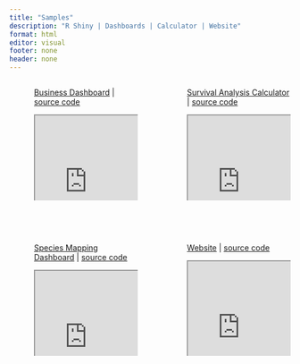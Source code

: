```yaml
---
title: "Samples"
description: "R Shiny | Dashboards | Calculator | Website"
format: html
editor: visual
footer: none
header: none
---
```


::: column-screen
::: columns
::: {.column width="5%" height="100%"}
:::
::: {.column width="40%" height="100%"}
[Business Dashboard](/business_dashboard.qmd) | [source code]()

<iframe height="100%" width="100%" frameborder="2" src="https://jean-kwizera-vic.shinyapps.io/Dashboard/">

</iframe>
:::
::: {.column width="10%" height="100%"}
:::
::: {.column width="40%" height="100%"}
[Survival Analysis Calculator](/survival_dashboard.qmd) | [source code]()

<iframe height="100%" width="100%" frameborder="1" src="https://zp1mwp-jean0victor-kwizera.shinyapps.io/SurvivalAnalysisCalculator/">

</iframe>
:::
:::

<br> </br>


::: columns
::: {.column width="5%" height="100%"}
:::
::: {.column width="40%" height="100%"}
[Species Mapping Dashboard](/mapping_dashboard.qmd) | [source code]()

<iframe height="100%" width="100%" frameborder="1" src="https://zp1mwp-jean0victor-kwizera.shinyapps.io/Appsilon_code_challenge/">

</iframe>
:::
::: {.column width="10%" height="100%"}
:::
::: {.column width="40%" height="100%"}
[Website](/index.qmd) | [source code](<https://github.com/Kwiz-Computing-Technologies-Limited/KRS_Website_Quarto>)

<iframe height="100%" width="100%" frameborder="1" src="https://www.kwizresearch.com/">
</iframe>

:::
:::
:::
